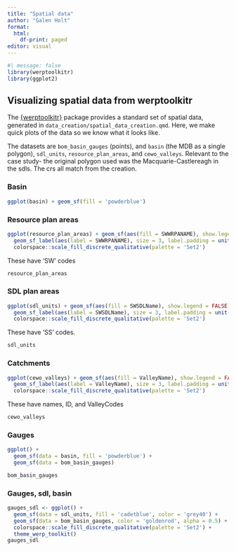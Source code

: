 ```yaml
---
title: "Spatial data"
author: "Galen Holt"
format:
  html:
    df-print: paged
editor: visual
---
```


```r
#| message: false
library(werptoolkitr)
library(ggplot2)
```

## Visualizing spatial data from werptoolkitr

The [{werptoolkitr}](https://github.com/MDBAuth/WERP_toolkit){style="font-size: 11pt;"} package provides a standard set of spatial data, generated in `data_creation/spatial_data_creation.qmd`. Here, we make quick plots of the data so we know what it looks like.

The datasets are `bom_basin_gauges` (points), and `basin` (the MDB as a single polygon), `sdl_units`, `resource_plan_areas`, and `cewo_valleys`. Relevant to the case study- the original polygon used was the Macquarie-Castlereagh in the sdls. The crs all match from the creation.

### Basin

```r
ggplot(basin) + geom_sf(fill = 'powderblue')
```

### Resource plan areas

```r
ggplot(resource_plan_areas) + geom_sf(aes(fill = SWWRPANAME), show.legend = FALSE) +
  geom_sf_label(aes(label = SWWRPANAME), size = 3, label.padding = unit(0.1, 'lines')) + 
  colorspace::scale_fill_discrete_qualitative(palette = 'Set2')
```

These have 'SW' codes

```r
resource_plan_areas
```

### SDL plan areas

```r
ggplot(sdl_units) + geom_sf(aes(fill = SWSDLName), show.legend = FALSE) +
  geom_sf_label(aes(label = SWSDLName), size = 3, label.padding = unit(0.1, 'lines')) + 
  colorspace::scale_fill_discrete_qualitative(palette = 'Set2')
```

These have 'SS' codes.

```r
sdl_units
```

### Catchments

```r
ggplot(cewo_valleys) + geom_sf(aes(fill = ValleyName), show.legend = FALSE) +
  geom_sf_label(aes(label = ValleyName), size = 3, label.padding = unit(0.1, 'lines')) + 
  colorspace::scale_fill_discrete_qualitative(palette = 'Set2')
```

These have names, ID, and ValleyCodes

```r
cewo_valleys
```

### Gauges

```r
ggplot() + 
  geom_sf(data = basin, fill = 'powderblue') +
  geom_sf(data = bom_basin_gauges)
```

```r
bom_basin_gauges
```

### Gauges, sdl, basin

```r
gauges_sdl <- ggplot() + 
  geom_sf(data = sdl_units, fill = 'cadetblue', color = 'grey40') +
  geom_sf(data = bom_basin_gauges, color = 'goldenrod', alpha = 0.5) +
  colorspace::scale_fill_discrete_qualitative(palette = 'Set2') +
  theme_werp_toolkit()
gauges_sdl
```
